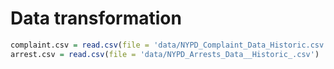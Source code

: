 # Data transformation

```r
complaint.csv = read.csv(file = 'data/NYPD_Complaint_Data_Historic.csv')
arrest.csv = read.csv(file = 'data/NYPD_Arrests_Data__Historic_.csv')
```